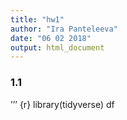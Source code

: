 ```yaml
---
title: "hw1"
author: "Ira Panteleeva"
date: "06 02 2018"
output: html_document
---
```


### 1.1
''' {r}
library(tidyverse)
df
